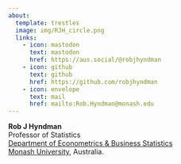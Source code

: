 ```yaml
---
about:
  template: trestles
  image: img/RJH_circle.png
  links:
    - icon: mastodon
      text: mastodon
      href: https://aus.social/@robjhyndman
    - icon: github
      text: github
      href: https://github.com/robjhyndman
    - icon: envelope
      text: mail
      href: mailto:Rob.Hyndman@monash.edu
---
```


<div class="about-link-text">
**Rob&nbsp;J&nbsp;Hyndman**<br>
Professor of Statistics<br>
[Department of Econometrics & Business Statistics](https://www.monash.edu/business/ebs)<br>
[Monash University](https://monash.edu), Australia.
</div>
